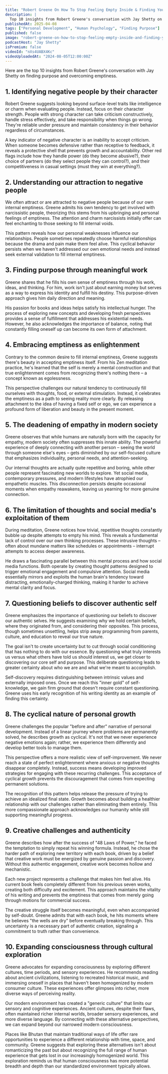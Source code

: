 ```yaml
---
title: "Robert Greene On How To Stop Feeling Empty Inside & Finding Your Unique Purpose"
description: |
  Top 10 insights from Robert Greene's conversation with Jay Shetty on finding purpose and overcoming emptiness.
publishedAt: 2025-04-08
tags: ["Personal Development", "Human Psychology", "Finding Purpose"]
published: false
image: "robert-greene-on-how-to-stop-feeling-empty-inside-and-finding-your-unique-purpose.jpg"
podcastHost: "Jay Shetty"
isPremium: false
videoId: "nXs4UABX4Kc"
videoUploadedAt: "2024-08-05T12:00:00Z"
---
```



<PodcastSummaryPageLayout frontmatter={frontmatter}>

Here are the top 10 insights from Robert Greene's conversation with Jay Shetty on finding purpose and overcoming emptiness.

## 1. Identifying negative people by their character

Robert Greene suggests looking beyond surface-level traits like intelligence or charm when evaluating people. Instead, focus on their character strength. People with strong character can take criticism constructively, handle stress effectively, and take responsibility when things go wrong. They're reliable under pressure and maintain consistency in their behavior regardless of circumstances.

A key indicator of negative character is an inability to accept criticism. When someone becomes defensive rather than receptive to feedback, it reveals a protective shell that prevents growth and accountability. Other red flags include how they handle power (do they become abusive?), their choice of partners (do they select people they can control?), and their competitiveness in casual settings (must they win at everything?).

## 2. Understanding our attraction to negative people

We often attract or are attracted to negative people because of our own internal emptiness. Greene admits his own tendency to get involved with narcissistic people, theorizing this stems from his upbringing and personal feelings of emptiness. The attention and charm narcissists initially offer can feel enchanting to those seeking to fill internal voids.

This pattern reveals how our personal weaknesses influence our relationships. People sometimes repeatedly choose harmful relationships because the drama and pain make them feel alive. This cyclical behavior persists when we haven't addressed our own emotional needs and instead seek external validation to fill internal emptiness.

## 3. Finding purpose through meaningful work

Greene shares that he fills his own sense of emptiness through his work, ideas, and thinking. For him, work isn't just about earning money but serves as a way to express his identity and fulfill his destiny. This purpose-driven approach gives him daily direction and meaning.

His passion for books and ideas helps satisfy his intellectual hunger. The process of exploring new concepts and developing fresh perspectives provides a sense of fulfillment that addresses his existential needs. However, he also acknowledges the importance of balance, noting that constantly filling oneself up can become its own form of attachment.

## 4. Embracing emptiness as enlightenment

Contrary to the common desire to fill internal emptiness, Greene suggests there's beauty in accepting emptiness itself. From his Zen meditation practice, he's learned that the self is merely a mental construction and that true enlightenment comes from recognizing there's nothing there – a concept known as egolessness.

This perspective challenges our natural tendency to continuously fill ourselves with thoughts, food, or external stimulation. Instead, it celebrates the emptiness as a path to seeing reality more clearly. By releasing attachment to the idea of having a fixed self or ego, we can experience a profound form of liberation and beauty in the present moment.

## 5. The deadening of empathy in modern society

Greene observes that while humans are naturally born with the capacity for empathy, modern society often suppresses this innate ability. The powerful experience of deeply connecting with another person – seeing the world through someone else's eyes – gets diminished by our self-focused culture that emphasizes individuality, personal needs, and attention-seeking.

Our internal thoughts are actually quite repetitive and boring, while other people represent fascinating new worlds to explore. Yet social media, contemporary pressures, and modern lifestyles have atrophied our empathetic muscles. This disconnection persists despite occasional moments when empathy reawakens, leaving us yearning for more genuine connection.

## 6. The limitation of thoughts and social media's exploitation of them

During meditation, Greene notices how trivial, repetitive thoughts constantly bubble up despite attempts to empty his mind. This reveals a fundamental lack of control over our own thinking processes. These intrusive thoughts – often about mundane matters like schedules or appointments – interrupt attempts to access deeper awareness.

He draws a fascinating parallel between this mental process and how social media functions. Both operate by creating thought patterns designed to trigger emotional engagement and compulsive attention. Social media essentially mirrors and exploits the human brain's tendency toward distracting, emotionally-charged thinking, making it harder to achieve mental clarity and focus.

## 7. Questioning beliefs to discover authentic self

Greene emphasizes the importance of questioning our beliefs to discover our authentic selves. He suggests examining why we hold certain beliefs, where they originated from, and considering their opposites. This process, though sometimes unsettling, helps strip away programming from parents, culture, and education to reveal our true nature.

The goal isn't to create uncertainty but to cut through social conditioning that has nothing to do with our essence. By questioning what truly interests us versus what others have told us should interest us, we get closer to discovering our core self and purpose. This deliberate questioning leads to greater certainty about who we are and what we're meant to accomplish.

Self-discovery requires distinguishing between intrinsic values and externally imposed ones. Once we reach this "inner gold" of self-knowledge, we gain firm ground that doesn't require constant questioning. Greene uses his early recognition of his writing identity as an example of finding this certainty.

## 8. The cyclical nature of personal growth

Greene challenges the popular "before and after" narrative of personal development. Instead of a linear journey where problems are permanently solved, he describes growth as cyclical. It's not that we never experience negative emotions again; rather, we experience them differently and develop better tools to manage them.

This perspective offers a more realistic view of self-improvement. We never reach a state of perfect enlightenment where anxious or negative thoughts disappear completely. Instead, success means developing improved strategies for engaging with these recurring challenges. This acceptance of cyclical growth prevents the discouragement that comes from expecting permanent solutions.

The recognition of this pattern helps release the pressure of trying to achieve an idealized final state. Growth becomes about building a healthier relationship with our challenges rather than eliminating them entirely. This more compassionate approach acknowledges our humanity while still supporting meaningful progress.

## 9. Creative challenges and authenticity

Greene describes how after the success of "48 Laws of Power," he faced the temptation to simply repeat his winning formula. Instead, he chose the harder path of exploring new territory with each book, driven by a belief that creative work must be energized by genuine passion and discovery. Without this authentic engagement, creative work becomes hollow and mechanistic.

Each new project represents a challenge that makes him feel alive. His current book feels completely different from his previous seven works, creating both difficulty and excitement. This approach maintains the vitality of his writing and prevents the emptiness that comes from merely going through motions for commercial success.

The creative struggle itself becomes meaningful, even when accompanied by self-doubt. Greene admits that with each book, he hits moments where he believes "the wells are dry" before eventually breaking through. This uncertainty is a necessary part of authentic creation, signaling a commitment to truth rather than convenience.

## 10. Expanding consciousness through cultural exploration

Greene advocates for expanding consciousness by exploring different cultures, time periods, and sensory experiences. He recommends reading about ancient civilizations, listening to recreated historical music, and immersing oneself in places that haven't been homogenized by modern consumer culture. These experiences offer glimpses into richer, more diverse ways of perceiving reality.

Our modern environment has created a "generic culture" that limits our sensory and cognitive experiences. Ancient cultures, despite their flaws, often maintained richer internal worlds, broader sensory experiences, and more diverse language. By connecting with these alternative perspectives, we can expand beyond our narrowed modern consciousness.

Places like Bhutan that maintain traditional ways of life offer rare opportunities to experience a different relationship with time, space, and community. Greene suggests that exploring these alternatives isn't about romanticizing the past but about recognizing the full range of human experience that gets lost in our increasingly homogenized world. This exploration reminds us that human consciousness has more potential breadth and depth than our standardized environment typically allows.

</PodcastSummaryPageLayout>
